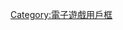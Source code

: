 {{Userbox
  |border-c = #000000
  |border-s = 1
  |id-c     = #FFFFFF
  |id-s     = 13
  |id-fc    = #000000
  |info-c   = #12C1FF
  |info-s   = 10
  |info-fc  = #000000
  |id       = Cytus
  |info     = 这个用户[[Cytus|一天到晚都在刷TP]]。
}}<includeonly>[[category:喜欢玩Cytus的维基人|{{PAGENAME}}]]</includeonly><noinclude>

{{DEFAULTSORT:Cytus}}
[[Category:喜欢玩Cytus的维基人| ]]
[[Category:電子遊戲用戶框]]
</noinclude>